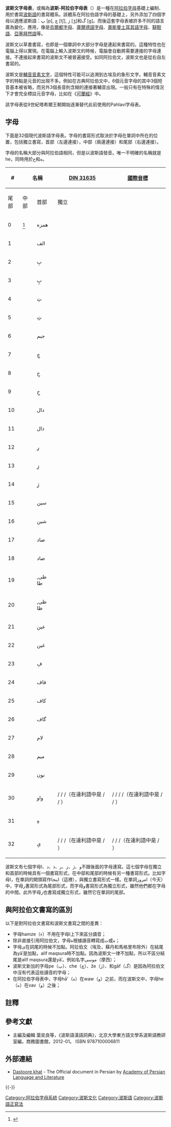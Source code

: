 {{Refimprove|time=2021-07-16T07:11:40+00:00}}
{{Arabic-script sidebar|Persian}}

'''波斯文字母表'''，或稱為'''波斯-阿拉伯字母表'''（{{Nastaliq|الفبای فارسی|fa}}）是一種在[[阿拉伯字母|阿拉伯字母]]基礎上編制、用於書寫[[波斯語|波斯語]]的書寫體系。該體系在阿拉伯語字母的基礎上，另外添加了四個字母以適應波斯語：پ [p], چ [tʃ], ژ [ʒ]和گ [ɡ]。而後這套字母表被許多不同的語言廣為變化、應用，像是[[烏爾都字母|烏爾都字母]]、[[庫爾德語字母|庫爾德語字母]]、[[奧斯曼土耳其語字母|奧斯曼土耳其語字母]]、[[韃靼語|韃靼語]]、[[亞塞拜然語|亞塞拜然語]]等。

波斯文以草書書寫，也即是一個單詞中大部分字母是連起來書寫的。這種特性也在電腦上得以實現。在電腦上輸入波斯文的時候，電腦會自動將需要連接的字母連接。不連接起來書寫的波斯文不被普遍接受。如同阿拉伯文，波斯文也是從右自左書寫的。

波斯文是[[輔音音素文字|輔音音素文字]]，這個特性可能可以追溯到古埃及的象形文字。輔音音素文字的特點是元音的出現不多。例如在古典阿拉伯文中，6個元音字母的其中3個短音基本被省略，而另外3個長音則含糊的連接著輔音出現。一般只有在特殊的情況下才會完全標註元音字母，比如在《[[可蘭經|可蘭經]]》中。

該字母表從9世紀塔希爾王朝開始逐漸替代此前使用的Pahlavi字母表。

== 字母 ==
下面是32個現代波斯語字母表。字母的書寫形式取決於字母在單詞中所在的位置，包括獨立書寫，首部（左邊連接），中部（兩邊連接）和尾部（右邊連接）。

字母的名稱大部分與阿拉伯語相同，但是以波斯語發音。唯一不明確的名稱就是he，同時用於ح和ه。

{| class="wikitable"
|- style="text-align:center;"
!rowspan="2"| #
!rowspan="2" colspan="2"| 名稱
!rowspan="2"| [[DIN_31635|DIN 31635]]
!rowspan="2"| [[國際音標|國際音標]]
!colspan="4"|上下文形式
|-
! 尾部
! 中部
! 首部
! 獨立
|- style="text-align:center;"
|0
| {{transl|sem|[[hamza|hamza]]}}<ref>{{cite web |url=http://www.persianacademy.ir/UserFiles/Image/Dastoor-e%20khat/d02.pdf |format=PDF |title=?? |publisher=Persianacademy.ir |accessdate=2015-09-05 |archive-url=https://web.archive.org/web/20150924071650/http://www.persianacademy.ir/UserFiles/Image/Dastoor-e%20khat/d02.pdf |archive-date=2015-09-24 |dead-url=yes }}</ref>
|همزه
|{{Transl|sem|ʾ}}
| {{IPA|[ʔ]}}
|style="line-height:200%;padding:10px;font-size:200%;"|{{Nastaliq|2=fa|ـئ}} {{Nastaliq|2=fa|ـأ}} {{Nastaliq|2=fa|ـؤ}} 
|style="line-height:180%;padding:10px;font-size:200%;"|{{Nastaliq|2=fa|ـئـ}}
|style="line-height:180%;padding:10px;font-size:200%;"|{{Nastaliq|2=fa|ئـ}}
|style="line-height:180%;padding:10px;font-size:200%;"|{{Nastaliq|2=fa|ء}} {{Nastaliq|2=fa|أ}}
|- style="text-align:center;"
|1
| {{transl|sem|ʾalef}}
| الف
| {{transl|sem|ā}}
| {{IPA|[ɒ]}}
|style="line-height:180%;padding:10px;font-size:200%;" colspan=2|{{Nastaliq|2=fa|ـا}}
|style="line-height:180%;padding:10px;font-size:200%;" colspan=2|{{Nastaliq|2=fa|آ}} {{transl|sem|/}} {{Nastaliq|2=fa|ا}}
|- style="text-align:center;"
|2
| {{transl|sem|be}}
| بِ
| {{transl|sem|b}}
| {{IPA|[b]}}
|style="line-height:180%;padding:10px;font-size:200%;"|{{Nastaliq|2=fa|ـب}}
|style="line-height:180%;padding:10px;font-size:200%;"|{{Nastaliq|2=fa|ـبـ}}
|style="line-height:180%;padding:10px;font-size:200%;"|{{Nastaliq|2=fa|بـ}}
|style="line-height:180%;padding:10px;font-size:200%;"|{{Nastaliq|2=fa|ب}}
|- style="text-align:center;"
|3
| {{transl|sem|pe}}
| پِ
| {{transl|sem|p}}
| {{IPA|[p]}}
|style="line-height:180%;padding:10px;font-size:200%;"|{{Nastaliq|2=fa|ـپ}}
|style="line-height:180%;padding:10px;font-size:200%;"|{{Nastaliq|2=fa|ـپـ}}
|style="line-height:180%;padding:10px;font-size:200%;"|{{Nastaliq|2=fa|پـ}}
|style="line-height:180%;padding:10px;font-size:200%;"|{{Nastaliq|2=fa|پ}}
|- style="text-align:center;"
|4
| {{transl|sem|te}}
| تِ
| {{transl|sem|t}}
| {{IPA|[t]}}
|style="line-height:180%;padding:10px;font-size:200%;"|{{Nastaliq|2=fa|ـت}}
|style="line-height:180%;padding:10px;font-size:200%;"|{{Nastaliq|2=fa|ـتـ}}
|style="line-height:180%;padding:10px;font-size:200%;"|{{Nastaliq|2=fa|تـ}}
|style="line-height:180%;padding:10px;font-size:200%;"|{{Nastaliq|2=fa|ت}}
|- style="text-align:center;"
|5
| {{transl|sem|s̱e}}
| ثِ
| {{transl|sem|s̱}}
| {{IPA|[s]}}
|style="line-height:180%;padding:10px;font-size:200%;"|{{Nastaliq|2=fa|ـث}}
|style="line-height:180%;padding:10px;font-size:200%;"|{{Nastaliq|2=fa|ـثـ}}
|style="line-height:180%;padding:10px;font-size:200%;"|{{Nastaliq|2=fa|ثـ}}
|style="line-height:180%;padding:10px;font-size:200%;"|{{Nastaliq|2=fa|ث}}
|- style="text-align:center;"
|6
| {{transl|sem|jim}}
| جیم
| {{transl|sem|j}}
| {{IPA|[d͡ʒ]}}
|style="line-height:180%;padding:10px;font-size:200%;"|{{Nastaliq|2=fa|ـج}}
|style="line-height:180%;padding:10px;font-size:200%;"|{{Nastaliq|2=fa|ـجـ}}
|style="line-height:180%;padding:10px;font-size:200%;"|{{Nastaliq|2=fa|جـ}}
|style="line-height:180%;padding:10px;font-size:200%;"|{{Nastaliq|2=fa|ج}}
|- style="text-align:center;"
|7
| {{transl|sem|che}}
| چِ
| {{transl|sem|č}}
| {{IPA|[t͡ʃ]}}
|style="line-height:180%;padding:10px;font-size:200%;"|{{Nastaliq|2=fa|ـچ}}
|style="line-height:180%;padding:10px;font-size:200%;"|{{Nastaliq|2=fa|ـچـ}}
|style="line-height:180%;padding:10px;font-size:200%;"|{{Nastaliq|2=fa|چـ}}
|style="line-height:180%;padding:10px;font-size:200%;"|{{Nastaliq|2=fa|چ}}
|- style="text-align:center;"
|8
| {{transl|sem|ḥe(-ye jimi)}}
| حِ
| {{transl|sem|ḥ}}
| {{IPA|[h]}}
|style="line-height:180%;padding:10px;font-size:200%;"|{{Nastaliq|2=fa|ـح}}
|style="line-height:180%;padding:10px;font-size:200%;"|{{Nastaliq|2=fa|ـحـ}}
|style="line-height:180%;padding:10px;font-size:200%;"|{{Nastaliq|2=fa|حـ}}
|style="line-height:180%;padding:10px;font-size:200%;"|{{Nastaliq|2=fa|ح}}
|- style="text-align:center;"
|9
| {{transl|sem|khe}}
| خِ
| {{transl|sem|x}}
| {{IPA|[x]}}
|style="line-height:180%;padding:10px;font-size:200%;"|{{Nastaliq|2=fa|ـخ}}
|style="line-height:180%;padding:10px;font-size:200%;"|{{Nastaliq|2=fa|ـخـ}}
|style="line-height:180%;padding:10px;font-size:200%;"|{{Nastaliq|2=fa|خـ}}
|style="line-height:180%;padding:10px;font-size:200%;"|{{Nastaliq|2=fa|خ}}
|- style="text-align:center;"
|10
| {{transl|sem|dāl}}
| دال
| {{transl|sem|d}}
| {{IPA|[d]}}
|style="line-height:180%;padding:10px;font-size:200%;" colspan=2|{{Nastaliq|2=fa|ـد}}
|style="line-height:180%;padding:10px;font-size:200%;" colspan=2|{{Nastaliq|2=fa|د}}
|- style="text-align:center;"
|11
| {{transl|sem|ẕāl}}
| ذال
| {{transl|sem|ẕ}}
| {{IPA|[z]}}
|style="line-height:180%;padding:10px;font-size:200%;" colspan=2|{{Nastaliq|2=fa|ـذ}}
|style="line-height:180%;padding:10px;font-size:200%;" colspan=2|{{Nastaliq|2=fa|ذ}}
|- style="text-align:center;"
|12
| {{transl|sem|re}}
| رِ
| {{transl|sem|r}}
| {{IPA|[ɾ]}}
|style="line-height:180%;padding:10px;font-size:200%;" colspan=2|{{Nastaliq|2=fa|ـر}}
|style="line-height:180%;padding:10px;font-size:200%;" colspan=2|{{Nastaliq|2=fa|ر}}
|- style="text-align:center;"
|13
| {{transl|sem|ze}}
| زِ
| {{transl|sem|z}}
| {{IPA|[z]}}
|style="line-height:180%;padding:10px;font-size:200%;" colspan=2|{{Nastaliq|2=fa|ـز}}
|style="line-height:180%;padding:10px;font-size:200%;" colspan=2|{{Nastaliq|2=fa|ز}}
|- style="text-align:center;"
|14
| {{transl|sem|že}}
| ژِ
| {{transl|sem|ž}}
| {{IPA|[ʒ]}}
|style="line-height:180%;padding:10px;font-size:200%;" colspan=2|{{Nastaliq|2=fa|ـژ}}
|style="line-height:180%;padding:10px;font-size:200%;" colspan=2|{{Nastaliq|2=fa|ژ}}
|- style="text-align:center;"
|15
| {{transl|sem|sin}}
| سین
| {{transl|sem|s}}
| {{IPA|[s]}}
|style="line-height:180%;padding:10px;font-size:200%;"|{{Nastaliq|2=fa|ـس}}
|style="line-height:180%;padding:10px;font-size:200%;"|{{Nastaliq|2=fa|ـسـ}}
|style="line-height:180%;padding:10px;font-size:200%;"|{{Nastaliq|2=fa|سـ}}
|style="line-height:180%;padding:10px;font-size:200%;"|{{Nastaliq|2=fa|س}}
|- style="text-align:center;"
|16
| {{transl|sem|šin}}
| شین
| {{transl|sem|š}}
| {{IPA|[ʃ]}}
|style="line-height:180%;padding:10px;font-size:200%;"|{{Nastaliq|2=fa|ـش}}
|style="line-height:180%;padding:10px;font-size:200%;"|{{Nastaliq|2=fa|ـشـ}}
|style="line-height:180%;padding:10px;font-size:200%;"|{{Nastaliq|2=fa|شـ}}
|style="line-height:180%;padding:10px;font-size:200%;"|{{Nastaliq|2=fa|ش}}
|- style="text-align:center;"
|17
| {{transl|sem|ṣād}}
| صاد
| {{transl|sem|ṣ}}
| {{IPA|[s]}}
|style="line-height:180%;padding:10px;font-size:200%;"|{{Nastaliq|2=fa|ـص}}
|style="line-height:180%;padding:10px;font-size:200%;"|{{Nastaliq|2=fa|ـصـ}}
|style="line-height:180%;padding:10px;font-size:200%;"|{{Nastaliq|2=fa|صـ}}
|style="line-height:180%;padding:10px;font-size:200%;"|{{Nastaliq|2=fa|ص}}
|- style="text-align:center;"
|18
| {{transl|sem|z̤ād}}
| ضاد
| {{transl|sem|z̤}}
| {{IPA|[z]}}
|style="line-height:180%;padding:10px;font-size:200%;"|{{Nastaliq|2=fa|ـض}}
|style="line-height:180%;padding:10px;font-size:200%;"|{{Nastaliq|2=fa|ـضـ}}
|style="line-height:180%;padding:10px;font-size:200%;"|{{Nastaliq|2=fa|ضـ}}
|style="line-height:180%;padding:10px;font-size:200%;"|{{Nastaliq|2=fa|ض}}
|- style="text-align:center;"
|19
| {{transl|sem|ṭā, ṭoy（達利語）}}
| طی, طا
| {{transl|sem|ṭ}}
| {{IPA|[t]}}
|style="line-height:180%;padding:10px;font-size:200%;"|{{Nastaliq|2=fa|ـط}}
|style="line-height:180%;padding:10px;font-size:200%;"|{{Nastaliq|2=fa|ـطـ}}
|style="line-height:180%;padding:10px;font-size:200%;"|{{Nastaliq|2=fa|طـ}}
|style="line-height:180%;padding:10px;font-size:200%;"|{{Nastaliq|2=fa|ط}}
|- style="text-align:center;"
|20
| {{transl|sem|ẓā, ẓoy（達利語）}}
| ظی, ظا
| {{transl|sem|ẓ}}
| {{IPA|[z]}}
|style="line-height:180%;padding:10px;font-size:200%;"|{{Nastaliq|2=fa|ـظ}}
|style="line-height:180%;padding:10px;font-size:200%;"|{{Nastaliq|2=fa|ـظـ}}
|style="line-height:180%;padding:10px;font-size:200%;"|{{Nastaliq|2=fa|ظـ}}
|style="line-height:180%;padding:10px;font-size:200%;"|{{Nastaliq|2=fa|ظ}}
|- style="text-align:center;"
|21
| {{transl|sem|ʿeyn}}
| عین
| {{transl|sem|ʿ}}
| {{IPA|[ʔ]}}
|style="line-height:180%;padding:10px;font-size:200%;"|{{Nastaliq|2=fa|ـع}}
|style="line-height:180%;padding:10px;font-size:200%;"|{{Nastaliq|2=fa|ـعـ}}
|style="line-height:180%;padding:10px;font-size:200%;"|{{Nastaliq|2=fa|عـ}}
|style="line-height:180%;padding:10px;font-size:200%;"|{{Nastaliq|2=fa|ع}}
|- style="text-align:center;"
|22
| {{transl|sem|ġeyn}}
| غین
| {{transl|sem|ġ}}
|{{IPA|[ɣ]}}
|style="line-height:180%;padding:10px;font-size:200%;"|{{Nastaliq|2=fa|ـغ}}
|style="line-height:180%;padding:10px;font-size:200%;"|{{Nastaliq|2=fa|ـغـ}}
|style="line-height:180%;padding:10px;font-size:200%;"|{{Nastaliq|2=fa|غـ}}
|style="line-height:180%;padding:10px;font-size:200%;"|{{Nastaliq|2=fa|غ}}
|- style="text-align:center;"
|23
| {{transl|sem|fe}}
| فِ
| {{transl|sem|f}}
| {{IPA|[f]}}
|style="line-height:180%;padding:10px;font-size:200%;"|{{Nastaliq|2=fa|ـف}}
|style="line-height:180%;padding:10px;font-size:200%;"|{{Nastaliq|2=fa|ـفـ}}
|style="line-height:180%;padding:10px;font-size:200%;"|{{Nastaliq|2=fa|فـ}}
|style="line-height:180%;padding:10px;font-size:200%;"|{{Nastaliq|2=fa|ف}}
|- style="text-align:center;"
|24
| {{transl|sem|qāf}}
| قاف
| {{transl|sem|q}}
| {{IPA|[ɢ]}} 
|style="line-height:180%;padding:10px;font-size:200%;"|{{Nastaliq|2=fa|ـق}}
|style="line-height:180%;padding:10px;font-size:200%;"|{{Nastaliq|2=fa|ـقـ}}
|style="line-height:180%;padding:10px;font-size:200%;"|{{Nastaliq|2=fa|قـ}}
|style="line-height:180%;padding:10px;font-size:200%;"|{{Nastaliq|2=fa|ق}}
|- style="text-align:center;"
|25
| {{transl|sem|kāf}}
| کاف
| {{transl|sem|k}}
| {{IPA|[k]}}
|style="line-height:180%;padding:10px;font-size:200%;"|{{Nastaliq|2=fa|ـک}}
|style="line-height:180%;padding:10px;font-size:200%;"|{{Nastaliq|2=fa|ـکـ}}
|style="line-height:180%;padding:10px;font-size:200%;"|{{Nastaliq|2=fa|کـ}}
|style="line-height:180%;padding:10px;font-size:200%;"|{{Nastaliq|2=fa|ک}}
|- style="text-align:center;"
|26
| {{transl|sem|gāf}}
| گاف
| {{transl|sem|g}}
| {{IPA|[ɡ]}}
|style="line-height:180%;padding:10px;font-size:200%;"|{{Nastaliq|2=fa|ـگ}}
|style="line-height:180%;padding:10px;font-size:200%;"|{{Nastaliq|2=fa|ـگـ}}
|style="line-height:180%;padding:10px;font-size:200%;"|{{Nastaliq|2=fa|گـ}}
|style="line-height:180%;padding:10px;font-size:200%;"|{{Nastaliq|2=fa|گ}}
|- style="text-align:center;"
|27
| {{transl|sem|lām}}
| لام
| {{transl|sem|l}}
| {{IPA|[l]}}
|style="line-height:180%;padding:10px;font-size:200%;"|{{Nastaliq|2=fa|ـل}}
|style="line-height:180%;padding:10px;font-size:200%;"|{{Nastaliq|2=fa|ـلـ}}
|style="line-height:180%;padding:10px;font-size:200%;"|{{Nastaliq|2=fa|لـ}}
|style="line-height:180%;padding:10px;font-size:200%;"|{{Nastaliq|2=fa|ل}}
|- style="text-align:center;"
|28
| {{transl|sem|mim}}
| میم
| {{transl|sem|m}}
| {{IPA|[m]}}
|style="line-height:180%;padding:10px;font-size:200%;"|{{Nastaliq|2=fa|ـم}}
|style="line-height:180%;padding:10px;font-size:200%;"|{{Nastaliq|2=fa|ـمـ}}
|style="line-height:180%;padding:10px;font-size:200%;"|{{Nastaliq|2=fa|مـ}}
|style="line-height:180%;padding:10px;font-size:200%;"|{{Nastaliq|2=fa|م}}
|- style="text-align:center;"
|29
| {{transl|sem|nun}}
| نون
| {{transl|sem|n}}
| {{IPA|[n]}}
|style="line-height:180%;padding:10px;font-size:200%;"|{{Nastaliq|2=fa|ـن}}
|style="line-height:180%;padding:10px;font-size:200%;"|{{Nastaliq|2=fa|ـنـ}}
|style="line-height:180%;padding:10px;font-size:200%;"|{{Nastaliq|2=fa|نـ}}
|style="line-height:180%;padding:10px;font-size:200%;"|{{Nastaliq|2=fa|ن}}
|- style="text-align:center;"
|30
| {{transl|sem|vāv}}
| واو
| {{transl|sem|v}} / {{transl|sem|ū}} / {{transl|sem|ow}} /（在達利語中是{{transl|sem|w}} / {{transl|sem|aw}} / {{transl|sem|ō}}）
| {{IPA|[v]}} / {{IPA|[uː]}} / {{IPA|[o]}} / {{IPA|[ow]}} /（在達利語中是{{IPA|[w]}} / {{IPA|[aw]}} / {{IPA|[oː]}}）
|style="line-height:180%;padding:10px;font-size:200%;" colspan=2|{{Nastaliq|2=fa|ـو}}
|style="line-height:180%;padding:10px;font-size:200%;" colspan=2|{{Nastaliq|2=fa|و}}
|- style="text-align:center;"
|31
| {{transl|sem|he(-ye do-češm)}}
| هِ
| {{transl|sem|h}}
| {{IPA|[h]}}
|style="line-height:180%;padding:10px;font-size:200%;"|{{Nastaliq|2=fa|ـه}}
|style="line-height:180%;padding:10px;font-size:200%;"|{{Nastaliq|2=fa|ـهـ}}
|style="line-height:180%;padding:10px;font-size:200%;"|{{Nastaliq|2=fa|هـ}}
|style="line-height:180%;padding:10px;font-size:200%;"|{{Nastaliq|2=fa|ه}}
|- style="text-align:center;"
|32
| {{transl|sem|ye}}
| یِ
| {{transl|sem|y}} / {{transl|sem|ī}} / {{transl|sem|á}} /（在達利語中是{{transl|sem|ay}} / {{transl|sem|ē}}）
| {{IPA|[j]}} / {{IPA|[i]}} / {{IPA|[ɒː]}} /（在達利語中是{{IPA|[aj]}} / {{IPA|[eː]}}）
|style="line-height:180%;padding:10px;font-size:200%;"|{{Nastaliq|2=fa|ـی}}
|style="line-height:180%;padding:10px;font-size:200%;"|{{Nastaliq|2=fa|ـیـ}}
|style="line-height:180%;padding:10px;font-size:200%;"|{{Nastaliq|2=fa|یـ}}
|style="line-height:180%;padding:10px;font-size:200%;"|{{Nastaliq|2=fa|ی}}
|}

波斯文有七個字母و、ژ、ز、ر、ذ、د、ا不跟後面的字母連寫。這七個字母在獨立和首部的時候具有一個書寫形式，在中部和尾部的時候有另一種書寫形式。比如字母ا，在單詞的開頭寫作اینجا（這裡），與獨立書寫形式一樣。在單詞امروز（今天）中，字母ر書寫形式為尾部形式，而字母و書寫形式為獨立形式，雖然他們都在字母的中間。此外字母ز也書寫成獨立形式，雖然它在單詞的尾部。

==與阿拉伯文書寫的區別==

以下是對阿拉伯文書寫和波斯文書寫之間的差異：

*字母hamze（ء）不用在字母ا上下來區分讀音；
*除非直接引用阿拉伯文，字母ة根據讀音轉寫成ت或ه；
*字母ی在詞尾的時候不加點。阿拉伯文（埃及，蘇丹和馬格里布除外）在結尾為yāʾ是加點，alif maqsura時不加點。因為波斯文一律不加點，所以不區分結尾是alif maqsura還是yāʾ。例如名字موسی（摩西）；
*波斯文新加的字母pe（پ）、che（چ）、že（ژ）、和gâf（گ）是因為阿拉伯文中沒有代表這些讀音的字母；
*在阿拉伯字母表中，字母hā'（ه）在waw（و）之前，而在波斯文中，字母he（ه）在vav（و）之後；

==註釋==
{{reflist}}

==參考文獻==
{{refbegin}}
*主編及編輯 葉奕良等，《波斯語漢語詞典》，北京大學東方語文學系波斯語教研室編，商務圖書館，2012-01。 ISBN 9787100006811
{{refend}}

==外部連結==
{{Commons category|Persian alphabet}}
* [https://web.archive.org/web/20150924071650/http://www.persianacademy.ir/UserFiles/Image/Dastoor-e%20khat/d02.pdf Dastoore khat] - The Official document in Persian by [[Academy_of_Persian_Language_and_Literature|Academy of Persian Language and Literature]]
{{-}}
{{波斯語|state=collapsed}}
{{阿拉伯文字|state=collapsed}}

[[Category:阿拉伯字母系統|Category:阿拉伯字母系統]]
[[Category:波斯文化|Category:波斯文化]]
[[Category:波斯語|Category:波斯語]]
[[Category:波斯語正寫法|Category:波斯語正寫法]]